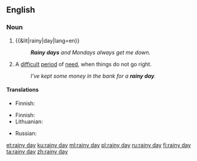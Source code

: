 ==English==

===Noun===
{{en-noun|head=[[rainy]] [[day]]}}

# {{&lit|rainy|day|lang=en}}
#: '''''Rainy days''' and Mondays always get me down.''
# {{context|idiomatic|lang=en}} A [[difficult]] [[period]] of [[need]], when things do not go right.
#: ''I've kept some money in the bank for a '''rainy day'''.''

====Translations====
{{trans-top|literal usage}}
* Finnish: {{t|fi|sadepäivä}}
{{trans-mid}}
{{trans-bottom}}

{{trans-top|difficult period of need}}
* Finnish: {{t|fi|paha päivä}}
* Lithuanian: {{t|lt|juoda diena|f}}
{{trans-mid}}
* Russian: {{t+|ru|чёрный день|m}} {{qualifier|black day}}
{{trans-bottom}}

[[et:rainy day]]
[[ku:rainy day]]
[[ml:rainy day]]
[[pl:rainy day]]
[[ru:rainy day]]
[[fi:rainy day]]
[[ta:rainy day]]
[[zh:rainy day]]